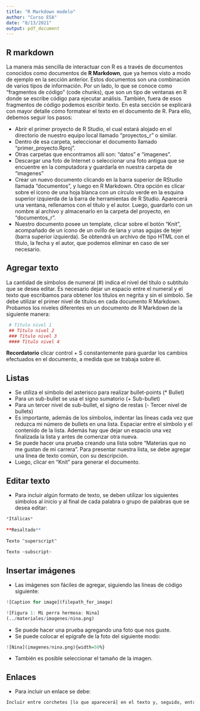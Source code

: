 ```yaml
---
title: "R Markdown modelo"
author: "Curso ESA"
date: "8/13/2021"
output: pdf_document
---
```

## R markdown

La manera más sencilla de interactuar con R es a través de documentos conocidos como documentos de **R Markdown**, que ya hemos visto a modo de ejemplo en la sección anterior. Estos documentos son una combinación de varios tipos de información. Por un lado, lo que se conoce como “fragmentos de código” (code chunks), que son un tipo de ventanas en R donde se escribe código para ejecutar análisis. También, fuera de esos fragmentos de código podemos escribir texto. En esta sección se explicará con mayor detalle cómo formatear el texto en el documento de R. Para ello, debemos seguir los pasos:

- Abrir el primer proyecto de R Studio, el cual estará alojado en el directorio de nuestro equipo local llamado "proyectos_r" o similar.
- Dentro de esa carpeta, seleccionar el documento llamado "primer_proyecto.Rproj".
- Otras carpetas que encontramos allí son: "datos" e "imagenes".
- Descargar una foto de Internet o seleccionar una foto antigua que se encuentre en la computadora y guardarla en nuestra carpeta de "imagenes"
- Crear un nuevo documento clicando en la barra superior de RStudio llamada "documentos", y luego en R Markdown. Otra opción es clicar sobre el ícono de una hoja blanca con un círculo verde en la esquina superior izquierda de la barra de herramientas de R Studio. Aparecerá una ventana, rellenamos con el título y el autor. Luego, guardarlo con un nombre al archivo y almacenarlo en la carpeta del proyecto, en "documentos_r".
- Nuestro documento posee un template, clicar sobre el botón "Knit", acompañado de un ícono de un ovillo de lana y unas agujas de tejer (barra superior izquierda). Se obtendrá un archivo de tipo HTML con el título, la fecha y el autor, que podemos eliminar en caso de ser necesario.

## Agregar texto

La cantidad de símbolos de numeral (#) indica el nivel del título o subtítulo que se desea editar. Es necesario dejar un espacio entre el numeral y el texto que escribamos para obtener los títulos en negrita y sin el símbolo. Se debe utilizar el primer nivel de títulos en cada documento R Markdown. Probamos los niveles diferentes en un documento de R Markdown de la siguiente manera:

```r
 # Título nivel 1
 ## Título nivel 2
 ### Título nivel 3
 #### Título nivel 4
```

**Recordatorio** clicar control + S constantemente para guardar los cambios efectuados en el documento, a medida que se trabaja sobre él.

## Listas

* Se utiliza el símbolo del asterisco para realizar bullet-points (* Bullet)
* Para un sub-bullet se usa el signo sumatorio (+ Sub-bullet)
* Para un tercer nivel de sub-bullet, el signo de restas (- Tercer nivel de bullets)
* Es importante, además de los símbolos, indentar las líneas cada vez que reduzca mi número de bullets en una lista. Espaciar entre el símbolo y el contenido de la lista. Además hay que dejar un espacio una vez finalizada la lista y antes de comenzar otra nueva.
* Se puede hacer una prueba creando una lista sobre "Materias que no me gustan de mi carrera". Para presentar nuestra lista, se debe agregar una línea de texto común, con su descripción. 
* Luego, clicar en "Knit" para generar el documento.

## Editar texto

* Para incluir algún formato de texto, se deben utilizar los siguientes símbolos al inicio y al final de cada palabra o grupo de palabras que se desea editar:

```r
*Itálicas*
	
**Resaltado**
	
Texto ^superscript^
	
Texto ~subscript~

```
## Insertar imágenes

* Las imágenes son fáciles de agregar, siguiendo las líneas de código siguiente:

```r
![Caption for image](filepath_for_image)

![Figura 1: Mi perra hermosa: Nina]
(../materiales/imagenes/nina.png)
```

* Se puede hacer una prueba agregando una foto que nos guste.
* Se puede colocar el epígrafe de la foto del siguiente modo:

```r
![Nina](imagenes/nina.png){width=50%}
```

* También es posible seleccionar el tamaño de la imagen.

## Enlaces

* Para incluir un enlace se debe:

```r
Incluir entre corchetes [lo que aparecerá] en el texto y, seguido, entre paréntesis (el enlace que redirige al sitio que se seleccione)
```

